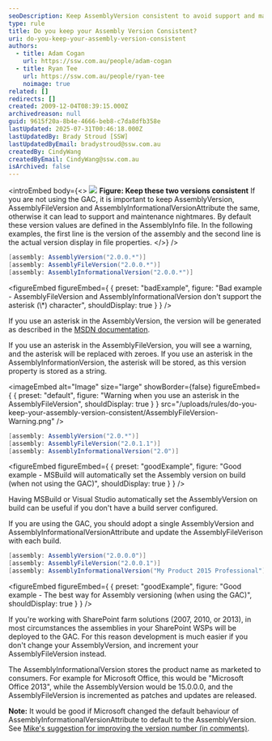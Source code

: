```yaml
---
seoDescription: Keep AssemblyVersion consistent to avoid support and maintenance issues, ensuring a smooth development experience.
type: rule
title: Do you keep your Assembly Version Consistent?
uri: do-you-keep-your-assembly-version-consistent
authors:
  - title: Adam Cogan
    url: https://ssw.com.au/people/adam-cogan
  - title: Ryan Tee
    url: https://ssw.com.au/people/ryan-tee
    noimage: true
related: []
redirects: []
created: 2009-12-04T08:39:15.000Z
archivedreason: null
guid: 9615f20a-8b4e-4666-beb8-c7da8dfb358e
lastUpdated: 2025-07-31T00:46:18.000Z
lastUpdatedBy: Brady Stroud [SSW]
lastUpdatedByEmail: bradystroud@ssw.com.au
createdBy: CindyWang
createdByEmail: CindyWang@ssw.com.au
isArchived: false
---
```


<introEmbed
  body={<>
![](/uploads/rules/do-you-keep-your-assembly-version-consistent/VersionConsistent1.jpg)
**Figure: Keep these two versions consistent** If you are not using the GAC, it is important to keep AssemblyVersion, AssemblyFileVersion and AssemblyInformationalVersionAttribute the same, otherwise it can lead to support and maintenance nightmares. By default these version values are defined in the AssemblyInfo file. In the following examples, the first line is the version of the assembly and the second line is the actual version display in file properties.
  </>}
/>
```cs
[assembly: AssemblyVersion("2.0.0.*")]
[assembly: AssemblyFileVersion("2.0.0.*")]
[assembly: AssemblyInformationalVersion("2.0.0.*")]
```

<figureEmbed figureEmbed={ {
  preset: "badExample",
  figure: "Bad example - AssemblyFileVersion and AssemblyInformationalVersion don't support the asterisk (\\*) character",
  shouldDisplay: true
} } />


If you use an asterisk in the AssemblyVersion, the version will be generated as described in the [MSDN documentation](https://msdn.microsoft.com/en-us/library/system.reflection.assemblyversionattribute%28v=vs.110%29.aspx?WT.mc_id=DT-MVP-33518).

If you use an asterisk in the AssemblyFileVersion, you will see a warning, and the asterisk will be replaced with zeroes. If you use an asterisk in the AssemblyInformationVersion, the asterisk will be stored, as this version property is stored as a string.


<imageEmbed
  alt="Image"
  size="large"
  showBorder={false}
  figureEmbed={ {
    preset: "default",
    figure: "Warning when you use an asterisk in the AssemblyFileVersion",
    shouldDisplay: true
  } }
  src="/uploads/rules/do-you-keep-your-assembly-version-consistent/AssemblyFileVersion-Warning.png"
/>

```cs
[assembly: AssemblyVersion("2.0.*")]
[assembly: AssemblyFileVersion("2.0.1.1")]
[assembly: AssemblyInformationalVersion("2.0")]
```

<figureEmbed figureEmbed={ {
  preset: "goodExample",
  figure: "Good example - MSBuild will automatically set the Assembly version on build (when not using the GAC)",
  shouldDisplay: true
} } />


Having MSBuild or Visual Studio automatically set the AssemblyVersion on build can be useful if you don't have a build server configured.

If you are using the GAC, you should adopt a single AssemblyVersion and AssemblyInformationalVersionAttribute and update the AssemblyFileVerison with each build.

```cs
[assembly: AssemblyVersion("2.0.0.0")]
[assembly: AssemblyFileVersion("2.0.0.1")]
[assembly: AssemblyInformationalVersion("My Product 2015 Professional")]
```

<figureEmbed figureEmbed={ {
  preset: "goodExample",
  figure: "Good example - The best way for Assembly versioning (when using the GAC)",
  shouldDisplay: true
} } />


If you're working with SharePoint farm solutions (2007, 2010, or 2013), in most circumstances the assemblies in your SharePoint WSPs will be deployed to the GAC. For this reason development is much easier if you don't change your AssemblyVersion, and increment your AssemblyFileVersion instead.

The AssemblyInformationalVersion stores the product name as marketed to consumers. For example for Microsoft Office, this would be "Microsoft Office 2013", while the AssemblyVersion would be 15.0.0.0, and the AssemblyFileVersion is incremented as patches and updates are released.

**Note:** It would be good if Microsoft changed the default behaviour of AssemblyInformationalVersionAttribute to default to the AssemblyVersion. See [Mike's suggestion for improving the version number (in comments)](http://msdn.microsoft.com/en-us/library/system.reflection.assemblyinformationalversionattribute.aspx?WT.mc_id=DT-MVP-33518).
